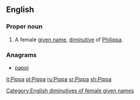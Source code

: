 {{also|pippa}}
==English==

===Proper noun===
{{en-proper noun}}

# A female [[given name]], [[diminutive]] of [[Philippa]].

===Anagrams===
* [[pappi#English|pappi]]

[[Category:English diminutives of female given names]]

[[it:Pippa]]
[[pl:Pippa]]
[[ru:Pippa]]
[[sr:Pippa]]
[[sh:Pippa]]